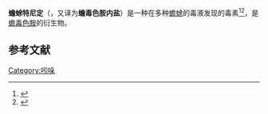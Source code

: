 {{chembox
| verifiedrevid = 360733047
|ImageFile=Bufotenidine.png
|ImageSize=200px
|IUPACName=3-[2-(Trimethylazaniumyl)ethyl]-1''H''-indol-5-olate
|OtherNames=Bufotenidin; 5-Hydroxy-''N'',''N'',''N''-trimethyltryptammonium; 5-HTQ
|Section1={{Chembox Identifiers
| CASNo = 487-91-2
| CASNo_Ref = {{cascite|correct|??}}
|   PubChem = 3083591
|   SMILES = C[N+](C)(C)CCC1=CNC2=C1C=C(C=C2)[O-]
|   ChemSpiderID  =  2340772
|   InChI  =  1/C13H18N2O/c1-15(2,3)7-6-10-9-14-13-5-4-11(16)8-12(10)13/h4-5,8-9,14H,6-7H2,1-3H3
|   InChIKey  =  HIYGARYIJIZXGW-UHFFFAOYAI
|   StdInChI  =  1S/C13H18N2O/c1-15(2,3)7-6-10-9-14-13-5-4-11(16)8-12(10)13/h4-5,8-9,14H,6-7H2,1-3H3
|   StdInChIKey  =  HIYGARYIJIZXGW-UHFFFAOYSA-N
  |  ChemSpiderID_Ref  = {{chemspidercite|changed|chemspider}}|  StdInChI_Ref  = {{stdinchicite|changed|chemspider}}|  StdInChIKey_Ref  = {{stdinchicite|changed|chemspider}}
}}
|Section2={{Chembox Properties
|  C=13|H=18|N=2|O=1
|  Appearance=
|  Density=
|  MeltingPt=
|  BoilingPt=
|  Solubility=
  }}
|Section3={{Chembox Hazards
|  MainHazards=
|  FlashPt=
|  Autoignition=
  }}
}}

'''蟾蜍特尼定'''（{{lang-en|Bufotenidine}}，又译为'''蟾毒色胺内盐'''）是一种在多种[[蟾蜍属|蟾蜍]]的毒液发现的毒素<ref>{{cite journal | author = Wieland, Heinrich; Konz, Wilhelm; Mittasch, Heinz | title = Toad poisons. VII. Constitution of bufotenin and bufotenidine | journal = Justus Liebigs Annalen der Chemie | year = 1934 | volume = 513 | pages = 1–25}}</ref><ref>{{cite journal | author = Raymond-Hamet | title = Bufotenidine, an extremely active principle of the venom of the common toad (Bufo bufo) | journal = [[Comptes_rendus_des_séances_de_la_Société_de_biologie_et_de_ses_filiales|Comptes rendus des séances de la Société de biologie et de ses filiales]]  | year = 1943 | volume = 137  | pages = 74–75}}</ref>，是[[蟾毒色胺|蟾毒色胺]]的衍生物。

==参考文献==
{{reflist}}

{{色胺}}
[[Category:吲哚|Category:吲哚]]
